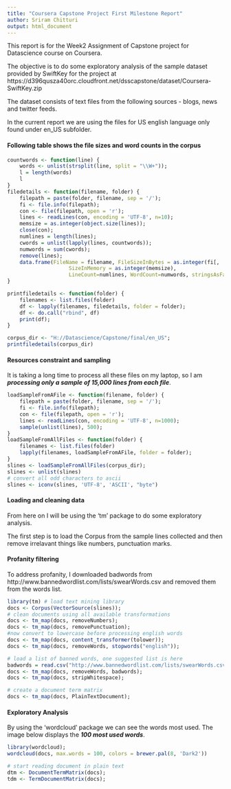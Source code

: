 ---
title: "Coursera Capstone Project First Milestone Report"
author: Sriram Chitturi
output: html_document
---

This report is for the Week2 Assignment of Capstone project for Datascience course on Coursera.

The objective is to do some exploratory analysis of the sample dataset provided by SwiftKey for the project at https://d396qusza40orc.cloudfront.net/dsscapstone/dataset/Coursera-SwiftKey.zip

The dataset consists of text files from the following sources - blogs, news and twitter feeds.

In the current report we are using the files for US english language only found under en_US subfolder.

#### Following table shows the file sizes and word counts in the corpus

```{r, echo=F}
countwords <- function(line) {
    words <- unlist(strsplit(line, split = "\\W+"));
    l = length(words)
    l
}
filedetails <- function(filename, folder) {
    filepath = paste(folder, filename, sep = '/');
    fi <- file.info(filepath);
    con <- file(filepath, open = 'r');
    lines <- readLines(con, encoding = 'UTF-8', n=10);
    memsize = as.integer(object.size(lines));
    close(con);
    numlines = length(lines);
    cwords = unlist(lapply(lines, countwords));
    numwords = sum(cwords);
    remove(lines);
    data.frame(FileName = filename, FileSizeInBytes = as.integer(fi[, 'size']),
                    SizeInMemory = as.integer(memsize),
                    LineCount=numlines, WordCount=numwords, stringsAsFactors = F)
}

printfiledetails <- function(folder) {
    filenames <- list.files(folder)
    df <- lapply(filenames, filedetails, folder = folder);
    df <- do.call("rbind", df)
    print(df);
}

corpus_dir <- "H://Datascience/Capstone/final/en_US";
printfiledetails(corpus_dir)
```


#### Resources constraint and sampling

It is taking a long time to process all these files on my laptop, so I am ***processing only a sample of 15,000 lines from each file***.

```{r, echo=FALSE}
loadSampleFromAFile <- function(filename, folder) {
    filepath = paste(folder, filename, sep = '/');
    fi <- file.info(filepath);
    con <- file(filepath, open = 'r');
    lines <- readLines(con, encoding = 'UTF-8', n=1000);
    sample(unlist(lines), 500);
}
loadSampleFromAllFiles <- function(folder) {
    filenames <- list.files(folder)
    lapply(filenames, loadSampleFromAFile, folder = folder);
}
slines <- loadSampleFromAllFiles(corpus_dir);
slines <- unlist(slines)
# convert all odd characters to ascii
slines <- iconv(slines, 'UTF-8', 'ASCII', "byte")

```

#### Loading and cleaning data
From here on I will be using the 'tm' package to do some exploratory analysis.

The first step is to load the Corpus from the sample lines collected and then remove irrelavant things like
numbers, punctuation marks.

#### Profanity filtering
To address profanity, I downloaded badwords from http://www.bannedwordlist.com/lists/swearWords.csv and removed
them from the words list. 

``` {r, echo=F, warning=F, message=F}
library(tm) # load text mining library
docs <- Corpus(VectorSource(slines));
# clean documents using all available transformations
docs <- tm_map(docs, removeNumbers);
docs <- tm_map(docs, removePunctuation);
#now convert to lowercase before processing english words
docs <- tm_map(docs, content_transformer(tolower));
docs <- tm_map(docs, removeWords, stopwords("english"));

# load a list of banned words, one suggested list is here
badwords = read.csv("http://www.bannedwordlist.com/lists/swearWords.csv");
docs <- tm_map(docs, removeWords, badwords);
docs <- tm_map(docs, stripWhitespace);

# create a document term matrix
docs <- tm_map(docs, PlainTextDocument);
```

#### Exploratory Analysis

By using the 'wordcloud' package we can see the words most used. The image below displays the ***100 most used words***.
```{r, echo=F, warning=F, message=F}
library(wordcloud);
wordcloud(docs, max.words = 100, colors = brewer.pal(8, 'Dark2'))

```

```{r, echo=F}
# start reading document in plain text
dtm <- DocumentTermMatrix(docs);
tdm <- TermDocumentMatrix(docs);

```
